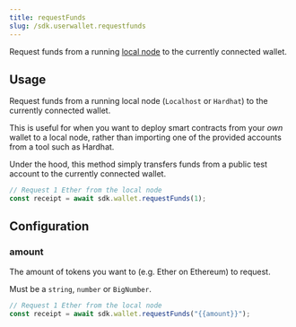 ```yaml
---
title: requestFunds
slug: /sdk.userwallet.requestfunds
---
```


Request funds from a running [local node](/sdk/set-up-the-sdk/backend#local-nodes) to the currently connected wallet.

## Usage

Request funds from a running local node (`Localhost` or `Hardhat`) to the currently connected wallet.

This is useful for when you want to deploy smart contracts from your _own_ wallet to a local node, rather than importing one of the provided accounts from a tool such as Hardhat.

Under the hood, this method simply transfers funds from a public test account to the currently connected wallet.

```javascript
// Request 1 Ether from the local node
const receipt = await sdk.wallet.requestFunds(1);
```

## Configuration

### amount

The amount of tokens you want to (e.g. Ether on Ethereum) to request.

Must be a `string`, `number` or `BigNumber`.

```javascript
// Request 1 Ether from the local node
const receipt = await sdk.wallet.requestFunds("{{amount}}");
```
